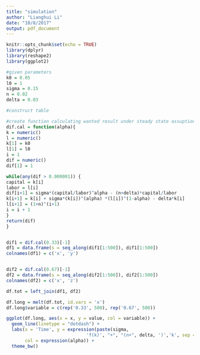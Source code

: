 ```yaml
---
title: "simulation"
author: "Lianghui Li"
date: "10/8/2017"
output: pdf_document
---
```


```r
knitr::opts_chunk$set(echo = TRUE)
library(dplyr)
library(reshape2)
library(ggplot2)
```


```r
#given parameters
k0 = 0.05
l0 = 1
sigma = 0.15
n = 0.02
delta = 0.03

```

```r
#construct table

#create function calculating wanted result under steady state assuption 
dif.cal = function(alpha){
k = numeric()
l = numeric()
k[1] = k0
l[1] = l0
i = 1
dif = numeric()
dif[1] = 1

while(any(dif > 0.000001)) {
capital = k[i]
labor = l[i]
dif[i+1] = sigma*(capital/labor)^alpha - (n+delta)*capital/labor
k[i+1] = k[i] + sigma*(k[i])^(alpha) *(l[i])^(1-alpha) - delta*k[i]
l[i+1] = (1+n)^(i+1)
i = i + 1
}
return(dif)
}


dif1 = dif.cal(0.33)[-1]
df1 = data.frame(s = seq_along(dif1[1:500]), dif1[1:500])
colnames(df1) = c('x', 'y')


dif2 = dif.cal(0.67)[-1]
df2 = data.frame(s = seq_along(dif2[1:500]), dif2[1:500])
colnames(df2) = c('x', 'z')

df.tot = left_join(df1, df2)

df.long = melt(df.tot, id.vars = 'x')
df.long$variable = c(rep('0.33', 500), rep('0.67', 500))

ggplot(df.long, aes(x = x, y = value, col = variable)) +
  geom_line(linetype = "dotdash") + 
  labs(x = 'Time', y = expression(paste(sigma,
                              'f(k)', "+", "(n+", delta, ')','k', sep = "")), 
       col = expression(alpha)) +
  theme_bw()

```

